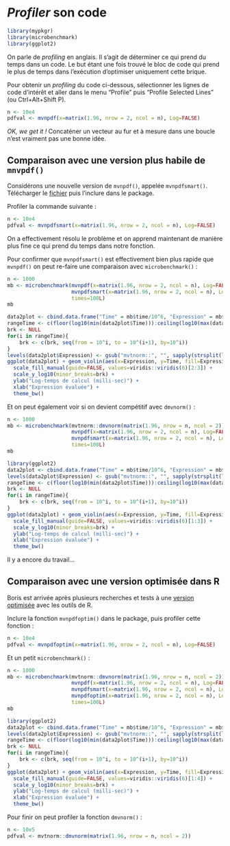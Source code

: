 
# *Profiler* son code

```r
library(mypkgr)
library(microbenchmark)
library(ggplot2)
```

On parle de *profiling* en anglais. Il s'agit de déterminer ce qui prend
du temps dans un code. Le but étant une fois trouvé le bloc de code qui prend
le plus de temps dans l'exécution d'optimiser uniquement cette brique.

Pour obtenir un *profiling* du code ci-dessous, sélectionner les lignes de code
d’intérêt et aller dans le menu "Profile" puis "Profile Selected Lines" (ou
Ctrl+Alt+Shift P).

```r
n <- 10e4
pdfval <- mvnpdf(x=matrix(1.96, nrow = 2, ncol = n), Log=FALSE)
```

*OK, we get it !* Concaténer un vecteur au fur et à mesure dans une boucle
n'est vraiment pas une bonne idée.

## Comparaison avec une version plus habile de `mnvpdf()`

Considérons une nouvelle version de `mvnpdf()`, appelée `mvnpdfsmart()`.
Télécharger le
[fichier](https://plmbox.math.cnrs.fr/f/9c8ee1d23aa84ebdb9a7/?dl=1) puis
l'inclure dans le package.

Profiler la commande suivante :

```r
n <- 10e4
pdfval <- mvnpdfsmart(x=matrix(1.96, nrow = 2, ncol = n), Log=FALSE)
```

On a effectivement résolu le problème et on apprend maintenant de manière plus
fine ce qui prend du temps dans notre fonction.

Pour confirmer que `mvnpdfsmart()` est effectivement bien plus rapide que
`mvnpdf()` on peut re-faire une comparaison avec `microbenchmark()` :

```r
n <- 1000
mb <- microbenchmark(mvnpdf(x=matrix(1.96, nrow = 2, ncol = n), Log=FALSE),
                     mvnpdfsmart(x=matrix(1.96, nrow = 2, ncol = n), Log=FALSE),
                     times=100L)
mb
```

```r
data2plot <- cbind.data.frame("Time" = mb$time/10^6, "Expression" = mb$expr)
rangeTime <- c(floor(log10(min(data2plot$Time))):ceiling(log10(max(data2plot$Time))))
brk <- NULL
for(i in rangeTime){
    brk <- c(brk, seq(from = 10^i, to = 10^(i+1), by=10^i))
}
levels(data2plot$Expression) <- gsub("mvtnorm::", "", sapply(strsplit(levels(data2plot$Expression), "(", fixed=T), "[", 1))
ggplot(data2plot) + geom_violin(aes(x=Expression, y=Time, fill=Expression), alpha=0.8)  +
  scale_fill_manual(guide=FALSE, values=viridis::viridis(6)[2:3]) + 
  scale_y_log10(minor_breaks=brk) +
  ylab("Log-temps de calcul (milli-sec)") +
  xlab("Expression évaluée") +
  theme_bw()
```

Et on peut également voir si on devient compétitif avec `dmvnorm()` :

```r
n <- 1000
mb <- microbenchmark(mvtnorm::dmvnorm(matrix(1.96, nrow = n, ncol = 2)),
                     mvnpdf(x=matrix(1.96, nrow = 2, ncol = n), Log=FALSE),
                     mvnpdfsmart(x=matrix(1.96, nrow = 2, ncol = n), Log=FALSE),
                     times=100L)
mb
```

```r
library(ggplot2)
data2plot <- cbind.data.frame("Time" = mb$time/10^6, "Expression" = mb$expr)
levels(data2plot$Expression) <- gsub("mvtnorm::", "", sapply(strsplit(levels(data2plot$Expression), "(", fixed=T), "[", 1))
rangeTime <- c(floor(log10(min(data2plot$Time))):ceiling(log10(max(data2plot$Time))))
brk <- NULL
for(i in rangeTime){
    brk <- c(brk, seq(from = 10^i, to = 10^(i+1), by=10^i))
}
ggplot(data2plot) + geom_violin(aes(x=Expression, y=Time, fill=Expression), alpha=0.8)  +
  scale_fill_manual(guide=FALSE, values=viridis::viridis(6)[1:3]) + 
  scale_y_log10(minor_breaks=brk) + 
  ylab("Log-temps de calcul (milli-sec)") +
  xlab("Expression évaluée") +
  theme_bw()
```

Il y a encore du travail...

## Comparaison avec une version optimisée dans R

Boris est arrivée après plusieurs recherches et tests à une
[version optimisée](https://plmbox.math.cnrs.fr/f/d961ab1677784af78d4f/?dl=1)
avec les outils de R.

Inclure la fonction `mvnpdfoptim()` dans le package, puis profiler cette
fonction :

```r
n <- 10e4
pdfval <- mvnpdfoptim(x=matrix(1.96, nrow = 2, ncol = n), Log=FALSE)
```

Et un petit `microbenchmark()` :

```r
n <- 1000
mb <- microbenchmark(mvtnorm::dmvnorm(matrix(1.96, nrow = n, ncol = 2)),
                     mvnpdf(x=matrix(1.96, nrow = 2, ncol = n), Log=FALSE),
                     mvnpdfsmart(x=matrix(1.96, nrow = 2, ncol = n), Log=FALSE),
                     mvnpdfoptim(x=matrix(1.96, nrow = 2, ncol = n), Log=FALSE),
                     times=100L)
mb
```

```r
library(ggplot2)
data2plot <- cbind.data.frame("Time" = mb$time/10^6, "Expression" = mb$expr)
levels(data2plot$Expression) <- gsub("mvtnorm::", "", sapply(strsplit(levels(data2plot$Expression), "(", fixed=T), "[", 1))
rangeTime <- c(floor(log10(min(data2plot$Time))):ceiling(log10(max(data2plot$Time))))
brk <- NULL
for(i in rangeTime){
    brk <- c(brk, seq(from = 10^i, to = 10^(i+1), by=10^i))
}
ggplot(data2plot) + geom_violin(aes(x=Expression, y=Time, fill=Expression), alpha=0.8)  +
  scale_fill_manual(guide=FALSE, values=viridis::viridis(6)[1:4]) +
  scale_y_log10(minor_breaks=brk) + 
  ylab("Log-temps de calcul (milli-sec)") +
  xlab("Expression évaluée") +
  theme_bw()
```

Pour finir on peut profiler la fonction `dmvnorm()` :

```r
n <- 10e5
pdfval <- mvtnorm::dmvnorm(matrix(1.96, nrow = n, ncol = 2))
```


